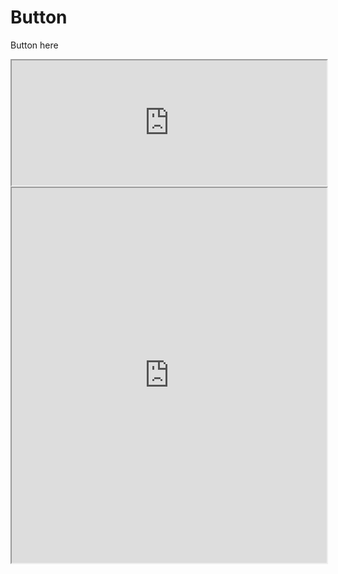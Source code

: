 # Button

Button here

 <iframe
  src="https://nomi-workshop.vercel.app/iframe.html?args=&globals=&id=example-button--primary&viewMode=story&shortcuts=false&singleStory=true"
  width="100%"
  height="200"
></iframe>


 <iframe
  src="https://nomi-workshop.vercel.app/iframe.html?args=&globals=&id=example-button--primary&viewMode=docs&shortcuts=false&singleStory=true"
  width="100%"
  height="600"
></iframe>

